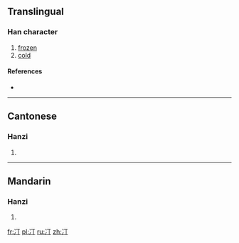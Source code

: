 ==Translingual==

===Han character===
{{Han char|rn=15|rad=冫|as=02|sn=4|four=|canj=戈一一弓 (IMMN)|ids=⿰[[冫]][[丁]]}}

# [[frozen]]
# [[cold]]

====References====
* {{Han ref|kx=0131.160|hdz=10295.030|uh=34C5|ud=13509}}

----

==Cantonese==

===Hanzi===
{{yue-hanzi|jyut=[[ding1]], [[ting1]]|y=ding1, ting1}}

# {{defn|lang=yue|sort=冫02}}

----

==Mandarin==

===Hanzi===
{{cmn-hanzi|pin=[[tīng]] ([[ting1]])|wg=t'ing<sup>1</sup>}}

# {{defn|lang=cmn|sort=冫02}}

[[fr:㓅]]
[[pl:㓅]]
[[ru:㓅]]
[[zh:㓅]]
